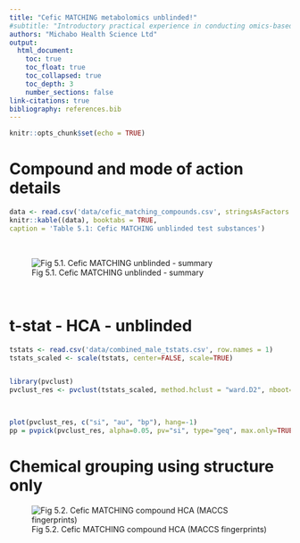 ```yaml
---
title: "Cefic MATCHING metabolomics unblinded!"
#subtitle: "Introductory practical experience in conducting omics-based grouping"
authors: "Michabo Health Science Ltd"
output: 
  html_document:
    toc: true
    toc_float: true
    toc_collapsed: true
    toc_depth: 3
    number_sections: false
link-citations: true
bibliography: references.bib
---
```


```r
knitr::opts_chunk$set(echo = TRUE)
```


# Compound and mode of action details

```r
data <- read.csv('data/cefic_matching_compounds.csv', stringsAsFactors = FALSE, header = TRUE, check.names=FALSE)
knitr::kable((data), booktabs = TRUE,
caption = 'Table 5.1: Cefic MATCHING unblinded test substances')
```

&nbsp;


![Fig 5.1. Cefic MATCHING unblinded - summary](cefic_matching_compounds.png)

&nbsp;


# t-stat - HCA - unblinded
```r
tstats <- read.csv('data/combined_male_tstats.csv', row.names = 1)
tstats_scaled <- scale(tstats, center=FALSE, scale=TRUE)


library(pvclust)
pvclust_res <- pvclust(tstats_scaled, method.hclust = "ward.D2", nboot=1000)


  
plot(pvclust_res, c("si", "au", "bp"), hang=-1)
pp = pvpick(pvclust_res, alpha=0.05, pv="si", type="geq", max.only=TRUE)

```



# Chemical grouping using structure only

<!-- ![Fig 4.2. Cefic MATCHING compound PCA (MACCS fingerprints)](cefic_matching_compounds_pca_maccs.png){width=400px} -->

<!-- &nbsp; -->

![Fig 5.2. Cefic MATCHING compound HCA (MACCS fingerprints)](cefic_matching_compounds_hca_maccs.png)

&nbsp;




